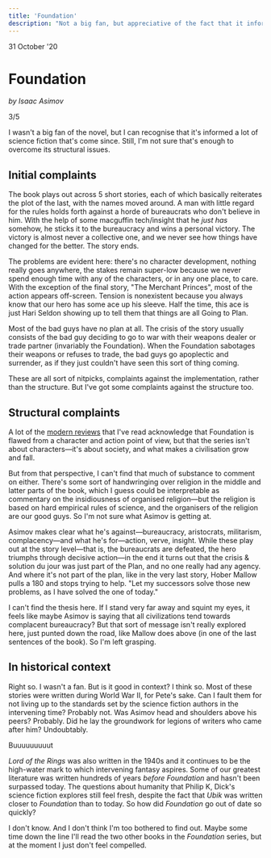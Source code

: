 ```yaml
---
title: 'Foundation'
description: "Not a big fan, but appreciative of the fact that it informed a lot of science fiction that's come since. 3/5."
---
```



<Date>
  31 October '20
</Date>

# Foundation

_by Isaac Asimov_

3/5

I wasn't a big fan of the novel, but I can recognise that it's informed a lot of science fiction that's come since. Still, I'm not sure that's enough to overcome its structural issues.

## Initial complaints
The book plays out across 5 short stories, each of which basically reiterates the plot of the last, with the names moved around. A man with little regard for the rules holds forth against a horde of bureaucrats who don't believe in him. With the help of some macguffin tech/insight that he _just has_ somehow, he sticks it to the bureaucracy and wins a personal victory. The victory is almost never a collective one, and we never see how things have changed for the better. The story ends.

The problems are evident here: there's no character development, nothing really goes anywhere, the stakes remain super-low because we never spend enough time with any of the characters, or in any one place, to care. With the exception of the final story, "The Merchant Princes", most of the action appears off-screen. Tension is nonexistent because you always know that our hero has some ace up his sleeve. Half the time, this ace is just Hari Seldon showing up to tell them that things are all Going to Plan.

Most of the bad guys have no plan at all. The crisis of the story usually consists of the bad guy deciding to go to war with their weapons dealer or trade partner (invariably the Foundation). When the Foundation sabotages their weapons or refuses to trade, the bad guys go apoplectic and surrender, as if they just couldn't have seen this sort of thing coming.

These are all sort of nitpicks, complaints against the implementation, rather than the structure. But I've got some complaints against the structure too.

## Structural complaints
A lot of the [modern reviews](https://www.theguardian.com/books/2012/dec/04/paul-krugman-asimov-economics) that I've read acknowledge that Foundation is flawed from a character and action point of view, but that the series isn't about characters—it's about society, and what makes a civilisation grow and fall.

But from that perspective, I can't find that much of substance to comment on either. There's some sort of handwringing over religion in the middle and latter parts of the book, which I guess could be interpretable as commentary on the insidiousness of organised religion—but the religion is based on hard empirical rules of science, and the organisers of the religion are our good guys. So I'm not sure what Asimov is getting at.

Asimov makes clear what he's against—bureaucracy, aristocrats, militarism, complacency—and what he's for—action, verve, insight. While these play out at the story level—that is, the bureaucrats are defeated, the hero triumphs through decisive action—in the end it turns out that the crisis & solution du jour was just part of the Plan, and no one really had any agency. And where it's not part of the plan, like in the very last story, Hober Mallow pulls a 180 and stops trying to help. "Let my successors solve those new problems, as I have solved the one of today."

I can't find the thesis here. If I stand very far away and squint my eyes, it feels like maybe Asimov is saying that all civilizations tend towards complacent bureaucracy? But that sort of message isn't really explored here, just punted down the road, like Mallow does above (in one of the last sentences of the book). So I'm left grasping.

## In historical context
Right so. I wasn't a fan. But is it good in context? I think so. Most of these stories were written during World War II, for Pete's sake. Can I fault them for not living up to the standards set by the science fiction authors in the intervening time? Probably not. Was Asimov head and shoulders above his peers? Probably. Did he lay the groundwork for legions of writers who came after him? Undoubtably.

Buuuuuuuuut

_Lord of the Rings_ was also written in the 1940s and it continues to be the high-water mark to which intervening fantasy aspires. Some of our greatest literature was written hundreds of years _before_ _Foundation_ and hasn't been surpassed today. The questions about humanity that Philip K, Dick's science fiction explores still feel fresh, despite the fact that _Ubik_ was written closer to _Foundation_ than to today. So how did _Foundation_ go out of date so quickly?

I don't know. And I don't think I'm too bothered to find out. Maybe some time down the line I'll read the two other books in the _Foundation_ series, but at the moment I just don't feel compelled.